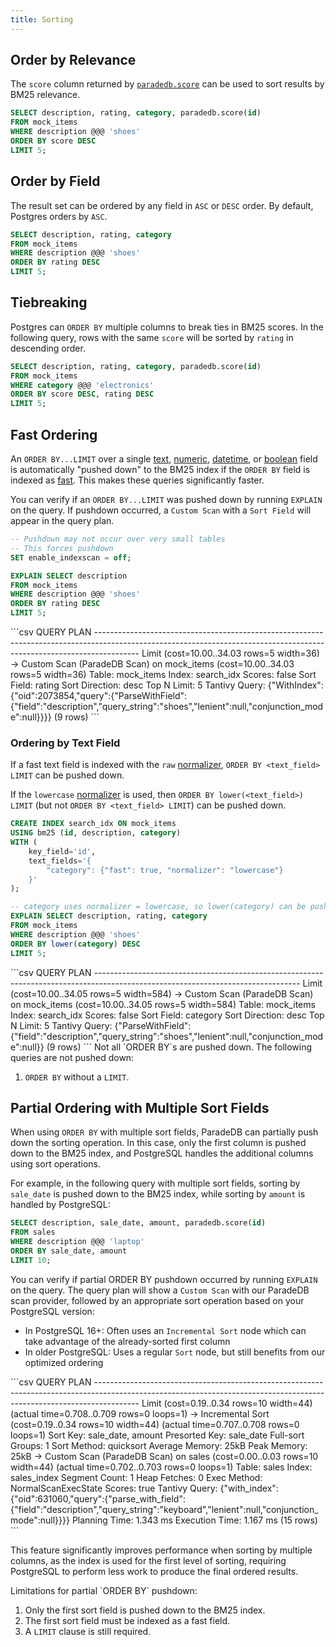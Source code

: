 ```yaml
---
title: Sorting
---
```


## Order by Relevance

The `score` column returned by [`paradedb.score`](/documentation/full-text/scoring) can be used to sort results by
BM25 relevance.

```sql
SELECT description, rating, category, paradedb.score(id)
FROM mock_items
WHERE description @@@ 'shoes'
ORDER BY score DESC
LIMIT 5;
```

## Order by Field

The result set can be ordered by any field in `ASC` or `DESC` order. By default, Postgres orders by `ASC`.

```sql
SELECT description, rating, category
FROM mock_items
WHERE description @@@ 'shoes'
ORDER BY rating DESC
LIMIT 5;
```

## Tiebreaking

Postgres can `ORDER BY` multiple columns to break ties in BM25 scores. In the following query, rows with the same
`score` will be sorted by `rating` in descending order.

```sql
SELECT description, rating, category, paradedb.score(id)
FROM mock_items
WHERE category @@@ 'electronics'
ORDER BY score DESC, rating DESC
LIMIT 5;
```

## Fast Ordering

An `ORDER BY...LIMIT` over a single [text](/documentation/indexing/create_index#text-fields), [numeric](/documentation/indexing/create_index#numeric-fields),
[datetime](/documentation/indexing/create_index#datetime-fields), or [boolean](/documentation/indexing/create_index#boolean-fields) field is automatically "pushed down"
to the BM25 index if the `ORDER BY` field is indexed as [fast](/documentation/indexing/fast_fields). This makes these queries significantly faster.

You can verify if an `ORDER BY...LIMIT` was pushed down by running `EXPLAIN` on the query. If pushdown occurred, a `Custom Scan` with a
`Sort Field` will appear in the query plan.

```sql
-- Pushdown may not occur over very small tables
-- This forces pushdown
SET enable_indexscan = off;

EXPLAIN SELECT description
FROM mock_items
WHERE description @@@ 'shoes'
ORDER BY rating DESC
LIMIT 5;
```

<Accordion title="Expected Response">
```csv
                                                                              QUERY PLAN
-----------------------------------------------------------------------------------------------------------------------------------------------------------------------
 Limit  (cost=10.00..34.03 rows=5 width=36)
   ->  Custom Scan (ParadeDB Scan) on mock_items  (cost=10.00..34.03 rows=5 width=36)
         Table: mock_items
         Index: search_idx
         Scores: false
            Sort Field: rating
            Sort Direction: desc
            Top N Limit: 5
         Tantivy Query: {"WithIndex":{"oid":2073854,"query":{"ParseWithField":{"field":"description","query_string":"shoes","lenient":null,"conjunction_mode":null}}}}
(9 rows)
```
</Accordion>

### Ordering by Text Field

If a fast text field is indexed with the `raw` [normalizer](/documentation/indexing/fast_fields#normalizers), `ORDER BY <text_field> LIMIT` can be pushed down.

If the `lowercase` [normalizer](/documentation/indexing/fast_fields#normalizers) is used, then `ORDER BY lower(<text_field>) LIMIT` (but not `ORDER BY <text_field> LIMIT`)
can be pushed down.

```sql
CREATE INDEX search_idx ON mock_items
USING bm25 (id, description, category)
WITH (
    key_field='id',
    text_fields='{
        "category": {"fast": true, "normalizer": "lowercase"}
    }'
);

-- category uses normalizer = lowercase, so lower(category) can be pushed down
EXPLAIN SELECT description, rating, category
FROM mock_items
WHERE description @@@ 'shoes'
ORDER BY lower(category) DESC
LIMIT 5;
```

<Accordion title="Expected Response">
```csv
                                                           QUERY PLAN
---------------------------------------------------------------------------------------------------------------------------------
 Limit  (cost=10.00..34.05 rows=5 width=584)
   ->  Custom Scan (ParadeDB Scan) on mock_items  (cost=10.00..34.05 rows=5 width=584)
         Table: mock_items
         Index: search_idx
         Scores: false
            Sort Field: category
            Sort Direction: desc
            Top N Limit: 5
         Tantivy Query: {"ParseWithField":{"field":"description","query_string":"shoes","lenient":null,"conjunction_mode":null}}
(9 rows)
```
</Accordion>

<Note>
Not all `ORDER BY`s are pushed down. The following queries are not pushed down:

1. `ORDER BY` without a `LIMIT`.
</Note>

## Partial Ordering with Multiple Sort Fields

When using `ORDER BY` with multiple sort fields, ParadeDB can partially push down the sorting operation. In this case, only the first column is pushed down to the BM25 index, and PostgreSQL handles the additional columns using sort operations.

For example, in the following query with multiple sort fields, sorting by `sale_date` is pushed down to the BM25 index, while sorting by `amount` is handled by PostgreSQL:

```sql
SELECT description, sale_date, amount, paradedb.score(id)
FROM sales
WHERE description @@@ 'laptop'
ORDER BY sale_date, amount
LIMIT 10;
```

You can verify if partial ORDER BY pushdown occurred by running `EXPLAIN` on the query. The query plan will show a `Custom Scan` with our ParadeDB scan provider, followed by an appropriate sort operation based on your PostgreSQL version:

- In PostgreSQL 16+: Often uses an `Incremental Sort` node which can take advantage of the already-sorted first column
- In older PostgreSQL: Uses a regular `Sort` node, but still benefits from our optimized ordering

<Accordion title="Example Query Plan">
```csv
                                                                              QUERY PLAN
-----------------------------------------------------------------------------------------------------------------------------------------------------------------------
 Limit  (cost=0.19..0.34 rows=10 width=44) (actual time=0.708..0.709 rows=0 loops=1)
   ->  Incremental Sort  (cost=0.19..0.34 rows=10 width=44) (actual time=0.707..0.708 rows=0 loops=1)
         Sort Key: sale_date, amount
         Presorted Key: sale_date
         Full-sort Groups: 1  Sort Method: quicksort  Average Memory: 25kB  Peak Memory: 25kB
         ->  Custom Scan (ParadeDB Scan) on sales  (cost=0.00..0.03 rows=10 width=44) (actual time=0.702..0.703 rows=0 loops=1)
               Table: sales
               Index: sales_index
               Segment Count: 1
               Heap Fetches: 0
               Exec Method: NormalScanExecState
               Scores: true
               Tantivy Query: {"with_index":{"oid":631060,"query":{"parse_with_field":{"field":"description","query_string":"keyboard","lenient":null,"conjunction_mode":null}}}}
 Planning Time: 1.343 ms
 Execution Time: 1.167 ms
(15 rows)
```
</Accordion>

This feature significantly improves performance when sorting by multiple columns, as the index is used for the first level of sorting, requiring PostgreSQL to perform less work to produce the final ordered results.

<Note>
Limitations for partial `ORDER BY` pushdown:

1. Only the first sort field is pushed down to the BM25 index.
2. The first sort field must be indexed as a fast field.
3. A `LIMIT` clause is still required.
</Note>
